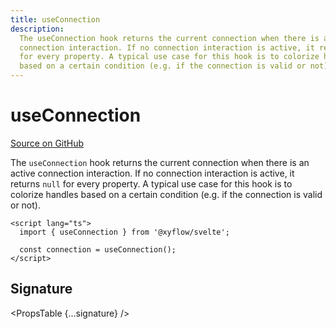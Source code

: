 ```yaml
---
title: useConnection
description:
  The useConnection hook returns the current connection when there is an active
  connection interaction. If no connection interaction is active, it returns null
  for every property. A typical use case for this hook is to colorize handles
  based on a certain condition (e.g. if the connection is valid or not).
---
```



# useConnection

[Source on GitHub](https://github.com/xyflow/xyflow/blob/main/packages/svelte/src/lib/hooks/useConnection.ts)

The `useConnection` hook returns the current connection when there is an active connection interaction. If no connection interaction is active, it returns `null` for every property. A typical use case for this hook is to colorize handles based on a certain condition (e.g. if the connection is valid or not).

```svelte
<script lang="ts">
  import { useConnection } from '@xyflow/svelte';

  const connection = useConnection();
</script>
```

## Signature

<PropsTable {...signature} />

